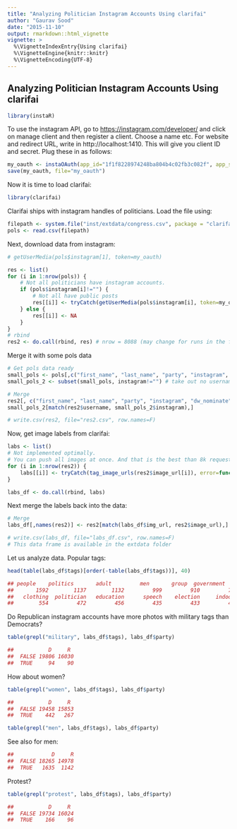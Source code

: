 ---
title: "Analyzing Politician Instagram Accounts Using clarifai"
author: "Gaurav Sood"
date: "2015-11-10"
output: rmarkdown::html_vignette
vignette: >
  %\VignetteIndexEntry{Using clarifai}
  %\VignetteEngine{knitr::knitr}
  %\VignetteEncoding{UTF-8}
---

## Analyzing Politician Instagram Accounts Using clarifai

```{r load_instagram, eval=FALSE}
library(instaR)
```

To use the instagram API, go to [https://instagram.com/developer/](https://instagram.com/developer/) and click on manage client and then register a client. Choose a name etc. For website and redirect URL, write in http://localhost:1410. This will give you client ID and secret. Plug these in as follows:

```{r insta_auth, eval=FALSE}
my_oauth <- instaOAuth(app_id="1f1f8228974248ba804b4c02fb3c082f", app_secret="a8a727a6b21e488988207686c88ec49e")
save(my_oauth, file="my_oauth")
```

Now it is time to load clarifai:

```{r load_clarifai, eval=FALSE}
library(clarifai)
```

Clarifai ships with instagram handles of politicians. Load the file using:

```{r get_data, eval=FALSE}
filepath <- system.file("inst/extdata/congress.csv", package = "clarifai")
pols <- read.csv(filepath)
```

Next, download data from instagram: 

```{r download_data, eval=FALSE}
# getUserMedia(pols$instagram[1], token=my_oauth)

res <- list()
for (i in 1:nrow(pols)) {
	# Not all politicians have instagram accounts. 
	if (pols$instagram[i]!="") {
		# Not all have public posts
		res[[i]] <- tryCatch(getUserMedia(pols$instagram[i], token=my_oauth), error=function(err) NA)
	} else { 
		res[[i]] <- NA 
	}
}
# rbind
res2 <- do.call(rbind, res) # nrow = 8088 (may change for runs in the future)
```

Merge it with some pols data

```{r merge_write, eval=FALSE}
 
# Get pols data ready
small_pols <- pols[,c("first_name", "last_name", "party", "instagram", "dw_nominate")]
small_pols_2 <- subset(small_pols, instagram!="") # take out no username/NA

# Merge 
res2[, c("first_name", "last_name", "party", "instagram", "dw_nominate")] <- 
small_pols_2[match(res2$username, small_pols_2$instagram),]

# write.csv(res2, file="res2.csv", row.names=F)
```

Now, get image labels from clarifai: 

```{r get_clarifai_labels, eval=FALSE}

labs <- list()
# Not implemented optimally. 
# You can push all images at once. And that is the best than 8k requests.
for (i in 1:nrow(res2)) {
	labs[[i]] <- tryCatch(tag_image_urls(res2$image_url[i]), error=function(err) NA)	
} 

labs_df <- do.call(rbind, labs)
```

Next merge the labels back into the data: 

```{r merge_and_save, eval=FALSE}

# Merge 
labs_df[,names(res2)] <- res2[match(labs_df$img_url, res2$image_url),]

# write.csv(labs_df, file="labs_df.csv", row.names=F)
# This data frame is available in the extdata folder
```

Let us analyze data. Popular tags: 

```{r pop_tags, eval=FALSE}
head(table(labs_df$tags)[order(-table(labs_df$tags))], 40)
```

```{r out_pop, eval=FALSE}
## people    politics       adult         men       group  government    business       women    portrait      leader 
##       1592        1137        1132         999         910         795         793         773         763         670 
##   clothing  politician   education      speech    election     indoors     meeting        room competition        many 
##        554         472         456         435         433         426         360         352         347         345 
```

Do Republican instagram accounts have more photos with military tags than Democrats? 

```{r military, eval=FALSE}
table(grepl("military", labs_df$tags), labs_df$party)
```

```{r out_mil, eval=FALSE}
##           D     R
##  FALSE 19806 16030
##  TRUE     94    90

```

How about women?

```{r women, eval=FALSE}
table(grepl("women", labs_df$tags), labs_df$party)
```

```{r out_women, eval=FALSE}
##           D     R
##  FALSE 19458 15853
##  TRUE    442   267
```

```{r men, eval=FALSE}
table(grepl("men", labs_df$tags), labs_df$party)
```

See also for men: 

```{r out_men, eval=FALSE}
##            D     R
##  FALSE 18265 14978
##  TRUE   1635  1142
```

Protest?

```{r protest, eval=FALSE}
table(grepl("protest", labs_df$tags), labs_df$party)
```

```{r out_protest, eval=FALSE}
      
##           D     R
##  FALSE 19734 16024
##  TRUE    166    96
```